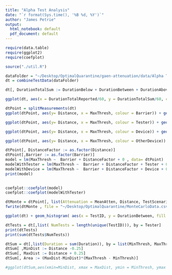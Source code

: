 ```yaml
---
title: "Alpha Test Analysis"
date: "`r format(Sys.time(), '%B %d, %Y')`"
author: "James Petrie"
output:
  html_notebook: default
  pdf_document: default
---
```

```r
require(data.table)
require(ggplot2)
require(coefplot)

source("./util.R")
```



```r
dataFolder = "~/Desktop/OptimalQuarantine/gaen-attenuation/data/Alpha Test Phase 1 Data/"
dt = combineTestData(dataFolder)
```

```r
dt[, DurationTotalSum := DurationBelow + DurationBetween + DurationAbove]

ggplot(dt, aes(x = DurationTotalReported/60, y = DurationTotalSum/60, colour = DurationPlanned)) + geom_jitter(width = 1, height = 1)
```

```r
dtPoint = splitMeasurements(dt)
ggplot(dtPoint, aes(y= Distance, x = MaxThresh, colour = Barrier)) + geom_jitter(height = 0.08, size = 2, alpha = 0.3) + xlab("Attenuation [dB]") + ylab("Distance [m]")
```

```r
ggplot(dtPoint, aes(y= Distance, x = MaxThresh, colour = Tester)) + geom_jitter(height = 0.08, alpha = 0.5) + xlab("Attenuation [dB]") + ylab("Distance [m]")  + facet_wrap(~Barrier)
```

```r
ggplot(dtPoint, aes(y= Distance, x = MaxThresh, colour = Device)) + geom_jitter(height = 0.08, alpha = 0.5) + xlab("Attenuation [dB]") + ylab("Distance [m]")  + facet_wrap(~Barrier)
```
```r
ggplot(dtPoint, aes(y= Distance, x = MaxThresh, colour = OtherDevice)) + geom_jitter(height = 0.08, alpha = 0.5) + xlab("Attenuation [dB]") + ylab("Distance [m]")  + facet_wrap(~Barrier)
```

```r
dtPoint[, DistanceFactor := as.factor(Distance)]
dtPoint[,Barrier := as.factor(Barrier)]
model = lm(MaxThresh ~  Barrier + DistanceFactor + 0 , data= dtPoint)
modelWithTester = lm(MaxThresh ~  Barrier + DistanceFactor + Tester + 0 , data= dtPoint)
modelWithDevice = lm(MaxThresh ~  Barrier + DistanceFactor + Device + 0 , data= dtPoint)
print(model)

 
coefplot::coefplot(model)
coefplot::coefplot(modelWithTester)
```
```r
dtMonte = dtPoint[, list(Attenuation = MeanAtten, Distance, TestScenario, Barrier)]
fwrite(dtMonte , file = "~/Desktop/OptimalQuarantine/MonteCarloData.csv")

```

```r
ggplot(dt) + geom_histogram( aes(x = TestID, y = DurationBetween, fill = Tester), stat = "identity") + labs(x="Test ID")

dtTests = dt[,list( NumTests = length(unique(TestID))), by = Tester]
print(dtTests)
print(sum(dtTests$NumTests))
```



```r
dtSum = dt[,list(Duration = sum(Duration)), by = list(MinThresh, MaxThresh, Distance)]
dtSum[ ,MinDist := Distance -0.25]
dtSum[, MaxDist := Distance + 0.25]
dtSum[, Area := (MaxDist-MinDist)*(MaxThresh - MinThresh)]

#ggplot(dtSum,aes(xmin=MinDist, xmax = MaxDist, ymin = MinThresh, ymax = MaxThresh)) + geom_rect(aes(fill = Duration/Area))

```
